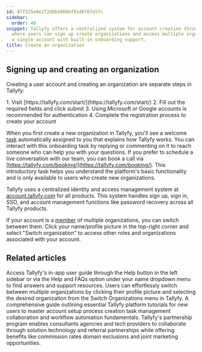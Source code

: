 ```yaml
---
id: 87f525e0e272d8b3908bf91d6f67e5fc
sidebar:
  order: 40
snippet: Tallyfy offers a centralized system for account creation through their website
  where users can sign up create organizations and access multiple organizations through
  a single account with built-in onboarding support.
title: Create an organization
---
```



## Signing up and creating an organization

Creating a user account and creating an organization are separate steps in Tallyfy:

<Steps>
1. Visit [https://tallyfy.com/start/](https://tallyfy.com/start/)
2. Fill out the required fields and click submit
3. Using Microsoft or Google accounts is recommended for authentication
4. Complete the registration process to create your account
</Steps>

When you first create a new organization in Tallyfy, you'll see a welcome [task](/products/pro/tracking-and-tasks/tasks/) automatically assigned to you that explains how Tallyfy works. You can interact with this onboarding task by replying or commenting on it to reach someone who can help you with your questions. If you prefer to schedule a live conversation with our team, you can book a call via [https://tallyfy.com/booking/](https://tallyfy.com/booking/). This introductory task helps you understand the platform's basic functionality and is only available to users who create new organizations.

Tallyfy uses a centralized identity and access management system at [account.tallyfy.com](https://account.tallyfy.com) for all products. This system handles sign up, sign in, SSO, and account management functions like password recovery across all Tallyfy products.

If your account is a [member](/products/pro/documenting/members/) of multiple organizations, you can switch between them. Click your name/profile picture in the top-right corner and select "Switch organization" to access other roles and organizations associated with your account.


## Related articles
<CardGrid>
<LinkTitleCard header="<b>Support > In-app user guide</b>" href="/products/pro/miscellaneous/support/how-to-access-the-tallyfy-user-guide/" > Access Tallyfy's in-app user guide through the Help button in the left sidebar or via the Help and FAQs option under your name dropdown menu to find answers and support resources. </LinkTitleCard>
<LinkTitleCard header="<b>Personal Settings > Switch between organizations</b>" href="/products/pro/settings/personal-settings/how-can-i-switch-between-organizations-in-tallyfy/" > Users can effortlessly switch between multiple organizations by clicking their profile picture and selecting the desired organization from the Switch Organizations menu in Tallyfy. </LinkTitleCard>
<LinkTitleCard header="<b>Pro > Getting started</b>" href="/products/pro/tutorials/" > A comprehensive guide outlining essential Tallyfy platform tutorials for new users to master account setup process creation task management collaboration and workflow automation fundamentals. </LinkTitleCard>
<LinkTitleCard header="<b>Miscellaneous > Become a Tallyfy partner</b>" href="/products/pro/miscellaneous/how-can-i-become-a-tallyfy-partner/" > Tallyfy's partnership program enables consultants agencies and tech providers to collaborate through solution technology and referral partnerships while offering benefits like commission rates domain exclusions and joint marketing opportunities. </LinkTitleCard>
</CardGrid>